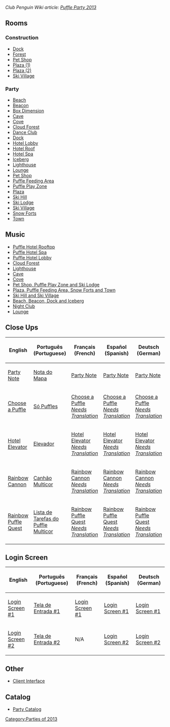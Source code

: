''Club Penguin Wiki article: [[clubpenguinwiki:Puffle Party 2013|Puffle Party 2013]]''

==Rooms==

===Construction===
*[[Media:PuffleParty2013Construction-Dock.swf|Dock]]
*[[Media:PuffleParty2013Construction-Forest.swf|Forest]]
*[[Media:PuffleParty2013Construction-Pet.swf|Pet Shop]]
*[[Media:PuffleParty2013Construction-Plaza.swf|Plaza (1)]]
*[[Media:PuffleParty2013Construction-Plaza_2.swf|Plaza (2)]]
*[[Media:PuffleParty2013Construction-Village.swf|Ski Village]]
===Party===
*[[Media:RoomsBeach-PuffleParty2013.swf|Beach]]
*[[Media:RoomsBeacon-PuffleParty2013.swf|Beacon]]
*[[Media:RoomsBoxDimension-PuffleParty2013.swf|Box Dimension]]
*[[Media:RoomsCave-PuffleParty2013.swf|Cave]]
*[[Media:RoomsCove-PuffleParty2013.swf|Cove]]
*[[Media:RoomsCloudForest-PuffleParty2013.swf|Cloud Forest]]
*[[Media:RoomsDance-PuffleParty2013.swf|Dance Club]]
*[[Media:RoomsDock-PuffleParty2013.swf|Dock]]
*[[Media:RoomsHotelLobby-PuffleParty2013.swf‎|Hotel Lobby]]
*[[Media:RoomsHotelRoof-PuffleParty2013.swf|Hotel Roof]]
*[[Media:RoomsHotelSpa-PuffleParty2013.swf|Hotel Spa]]
*[[Media:RoomsBerg-PuffleParty2013.swf|Iceberg]]
*[[Media:RoomsLight-PuffleParty2013.swf|Lighthouse]]
*[[Media:RoomsLounge-PuffleParty2013.swf|Lounge]]
*[[Media:RoomsPet-PuffleParty2013.swf|Pet Shop]]
*[[Media:PuffleParty2013-Party1.swf|Puffle Feeding Area]]
*[[Media:PuffleParty2013-Party2.swf|Puffle Play Zone]]
*[[Media:RoomsPlaza-PuffleParty2013.swf|Plaza]]
*[[Media:RoomsMtn-PuffleParty2013.swf|Ski Hill]]
*[[Media:RoomsLodge-PuffleParty2013.swf|Ski Lodge]]
*[[Media:RoomsVillage-PuffleParty2013.swf|Ski Village]]
*[[Media:RoomsForts-PuffleParty2013.swf|Snow Forts]]
*[[Media:RoomsTown-PuffleParty2013.swf|Town]]

==Music==
*[[Media:Music3601.swf|Puffle Hotel Rooftop]]
*[[Media:Music361.swf|Puffle Hotel Spa]]
*[[Media:Music362.swf|Puffle Hotel Lobby]]
*[[Media:Music363.swf|Cloud Forest]]
*[[Media:Music364.swf|Lighthouse]]
*[[Media:Music366.swf|Cave]]
*[[Media:Music367.swf|Cove]]
*[[Media:Music368.swf|Pet Shop, Puffle Play Zone and Ski Lodge]]
*[[Media:Music369.swf|Plaza, Puffle Feeding Area, Snow Forts and Town]]
*[[Media:Music370.swf|Ski Hill and Ski Village]]
*[[Media:Music371.swf|Beach, Beacon, Dock and Iceberg]]
*[[Media:Music373.swf|Night Club]]
*[[Media:Music374.swf|Lounge]]

==Close Ups==
<center>
{|class="wikitable" border="1"
!English
!Português (Portuguese)
!Français (French)
!Español (Spanish)
!Deutsch (German)
|-
|[[Media:ENClose upsParty map note.swf|Party Note]]||[[Media:PTClose upsParty map note.swf|Nota do Mapa]]||[[Media:FRClose upsParty map note.swf|Party Note]]||[[Media:ESClose upsParty map note.swf|Party Note]]||[[Media:DEClose upsParty map note.swf|Party Note]]
|-
|[[Media:ENClose_upsPuffle_choose.swf|Choose a Puffle]]||[[Media:PTClose_upsPuffle_choose.swf|Só Puffles]]||[[Media:FRClose_upsPuffle_choose.swf|Choose a Puffle ''Needs Translation'']]||[[Media:ESClose_upsPuffle_choose.swf|Choose a Puffle ''Needs Translation'']]||[[Media:DEClose_upsPuffle_choose.swf|Choose a Puffle ''Needs Translation'']]
|-
|[[Media:ENClose upsHotel elevator.swf|Hotel Elevator]]||[[Media:PTClose upsHotel elevator.swf|Elevador]]||[[Media:FRClose upsHotel elevator.swf|Hotel Elevator ''Needs Translation'']]||[[Media:ESClose upsHotel elevator.swf|Hotel Elevator ''Needs Translation'']]||[[Media:DEClose upsHotel elevator.swf|Hotel Elevator ''Needs Translation'']]
|-
|[[Media:ENClose_upsRainbow_cannon_prompt.swf|Rainbow Cannon]]||[[Media:PTClose_upsRainbow_cannon_prompt.swf|Canhão Multicor]]||[[Media:FRClose_upsRainbow_cannon_prompt.swf|Rainbow Cannon ''Needs Translation'']]||[[Media:ESClose_upsRainbow_cannon_prompt.swf|Rainbow Cannon ''Needs Translation'']]||[[Media:DEClose_upsRainbow_cannon_prompt.swf|Rainbow Cannon ''Needs Translation'']]
|-
|[[Media:ENClose_upsRainbow_puffle_quest.swf|Rainbow Puffle Quest]]||[[Media:PTClose_upsRainbow_puffle_quest.swf|Lista de Tarefas do Puffle Multicor]]||[[Media:FRClose_upsRainbow_puffle_quest.swf|Rainbow Puffle Quest ''Needs Translation'']]||[[Media:ESClose_upsRainbow_puffle_quest.swf|Rainbow Puffle Quest ''Needs Translation'']]||[[Media:DEClose_upsRainbow_puffle_quest.swf|Rainbow Puffle Quest ''Needs Translation'']]
|}
</center>

==Login Screen==
<center>
{|class="wikitable" border="1"
!English
!Português (Portuguese)
!Français (French)
!Español (Spanish)
!Deutsch (German)
|-
|[[Media:SwfPuffle-party-1.swf|Login Screen #1]]||[[Media:PTSwfPuffle-party-1.swf|Tela de Entrada #1]]||[[Media:FRSwfPuffle-party-1.swf|Login Screen #1]]||[[Media:ESSwfPuffle-party-1.swf|Login Screen #1]]||[[Media:DESwfPuffle-party-1.swf|Login Screen #1]]
|-
|[[Media:SwfPuffle-party-2.swf|Login Screen #2]]||[[Media:PTSwfPuffle-party-2.swf|Tela de Entrada #2]]||N/A||[[Media:ESSwfPuffle-party-2.swf|Login Screen #2]]||[[Media:DESwfPuffle-party-2.swf|Login Screen #2]]
|}
</center>

==Other==
*[[Media:ClientInterfacePuffleParty2013.swf|Client Interface]]

==Catalog==
*[[Media:ENPuffleParty2013-PartyCatalog.swf|Party Catalog]]
{{Parties}}

[[Category:Parties of 2013]]
